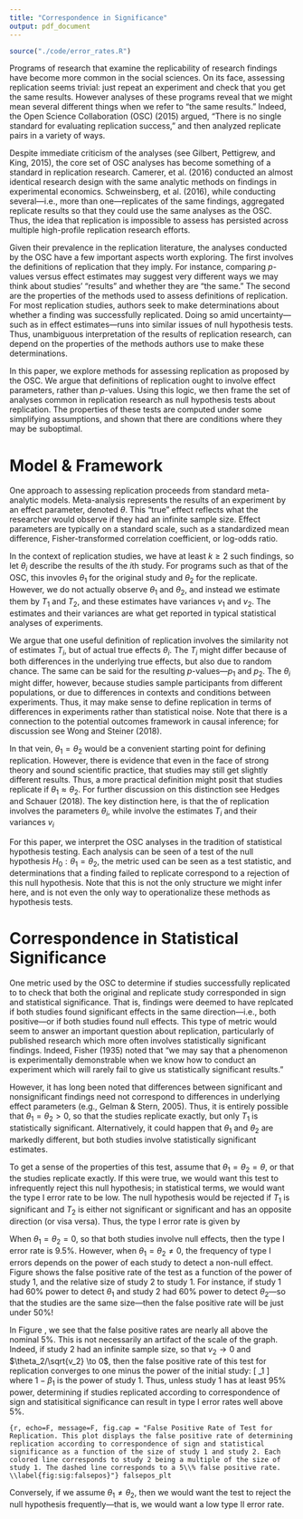 ```yaml
---
title: "Correspondence in Significance"
output: pdf_document
---
```


```r
source("./code/error_rates.R")
```


Programs of research that examine the replicability of research findings have become more common in the social sciences. 
On its face, assessing replication seems trivial: just repeat an experiment and check that you get the same results.
However analyses of these programs reveal that we might mean several different things when we refer to "the same results."
Indeed, the Open Science Collaboration (OSC) (2015) argued, "There is no single standard for evaluating replication success," and then analyzed replicate pairs in a variety of ways.

Despite immediate criticism of the analyses (see Gilbert, Pettigrew, and King, 2015), the core set of OSC analyses has become something of a standard in replication research.
Camerer, et al. (2016) conducted an almost identical research design with the same analytic methods on findings in experimental economics. 
Schweinsberg, et al. (2016), while conducting several---i.e., more than one---replicates of the same findings, aggregated replicate results so that they could use the same analyses as the OSC.
Thus, the idea that replication is impossible to assess has persisted across multiple high-profile replication research efforts.

Given their prevalence in the replication literature, the analyses conducted by the OSC have a few important aspects worth exploring.
The first involves the definitions of replication that they imply. 
For instance, comparing $p$-values versus effect estimates may suggest very different ways we may think about studies' "results" and whether they are "the same."
The second are the properties of the methods used to assess definitions of replication.
For most replication studies, authors seek to make determinations about whether a finding was successfully replicated.
Doing so amid uncertainty---such as in effect estimates---runs into similar issues of null hypothesis tests. 
Thus, unambiguous interpretation of the results of replication research, can depend on the properties of the methods authors use to make these determinations.

In this paper, we explore methods for assessing replication as proposed by the OSC.
We argue that definitions of replication ought to involve effect parameters, rather than $p$-values. 
Using this logic, we then frame the set of analyses common in replication research as null hypothesis tests about replication. 
The properties of these tests are computed under some simplifying assumptions, and shown that there are conditions where they may be suboptimal.


# Model & Framework

One approach to assessing replication proceeds from standard meta-analytic models. 
Meta-analysis represents the results of an experiment by an effect parameter, denoted $\theta$.
This "true" effect reflects what the researcher would observe if they had an infinite sample size.
Effect parameters are typically on a standard scale, such as a standardized mean difference, Fisher-transformed correlation coefficient, or log-odds ratio.

In the context of replication studies, we have at least $k \geq 2$ such findings, so let $\theta_i$ describe the results of the $i$th study.
For programs such as that of the OSC, this invovles $\theta_1$ for the original study and $\theta_2$ for the replicate.
However, we do not actually observe $\theta_1$ and $\theta_2$, and instead we estimate them by $T_1$ and $T_2$, and these estimates have variances $v_1$ and $v_2$.
The estimates and their variances are what get reported in typical statistical analyses of experiments.

We argue that one useful definition of replication involves the similarity not of estimates $T_i$, but of actual true effects $\theta_i$.
The $T_i$ might differ because of both differences in the underlying true effects, but also due to random chance.
The same can be said for the resulting $p$-values---$p_1$ and $p_2$.
The $\theta_i$ might differ, however, because studies sample participants from different populations, or due to differences in contexts and conditions between experiments.
Thus, it may make sense to define replication in terms of differences in experiments rather than statistical noise.
Note that there is a connection to the potential outcomes framework in causal inference; for discussion see Wong and Steiner (2018).

In that vein, $\theta_1 = \theta_2$ would be a convenient starting point for defining replication.
However, there is evidence that even in the face of strong theory and sound scientific practice, that studies may still get slightly different results.
Thus, a more practical definition might posit that studies replicate if $\theta_1 \approx \theta_2$.
For further discussion on this distinction see Hedges and Schauer (2018).
The key distinction here, is that the \textit{definition} of replication involves the parameters $\theta_i$, while \textit{analyses} involve the estimates $T_i$ and their variances $v_i$

For this paper, we interpret the OSC analyses in the tradition of statistical hypothesis testing.
Each analysis can be seen of a test of the null hypothesis $H_0: \theta_1 = \theta_2$, the metric used can be seen as a test statistic, and determinations that a finding failed to replicate correspond to a rejection of this null hypothesis.
Note that this is not the only structure we might infer here, and is not even the only way to operationalize these methods as hypothesis tests.



# Correspondence in Statistical Significance

One metric used by the OSC to determine if studies successfully replicated to to check that both the original and replicate study corresponded in sign and statistical significance.
That is, findings were deemed to have replcated if both studies found significant effects in the same direction---i.e., both positive---or if both studies found null effects.
This type of metric would seem to answer an important question about replication, particularly of published research which more often involves statistically significant findings.
Indeed, Fisher (1935) noted that "we may say that a phenomenon is experimentally demonstrable when we know how to conduct an experiment which will rarely fail to give us statistically significant results."

However, it has long been noted that differences between significant and nonsignificant findings need not correspond to differences in underlying effect parameters (e.g., Gelman & Stern, 2005). 
Thus, it is entirely possible that $\theta_1 = \theta_2 > 0$, so that the studies replicate exactly, but only $T_1$ is statistically significant.
Alternatively, it could happen that $\theta_1$ and $\theta_2$ are markedly different, but both studies involve statistically significant estimates.

To get a sense of the properties of this test, assume that $\theta_1 = \theta_2 = \theta$, or that the studies replicate exactly.
If this were true, we would want this test to infrequently reject this null hypothesis; in statistical terms, we would want the type I error rate to be low.
The null hypothesis would be rejected if $T_1$ is significant and $T_2$ is either not significant or significant and has an opposite direction (or visa versa). 
Thus, the type I error rate is given by
<!-- \begin{align} -->
<!-- \begin{split} -->
<!-- & P[T_1/\sqrt{v_1} > 1.96]P[T_2/\sqrt{v_2} \leq 1.96] +  -->
<!-- P[T_1/\sqrt{v_1} \leq 1.96]P[T_2/\sqrt{v_2} > 1.96] \\ +  -->
<!-- & P[T_1/\sqrt{v_1} < -1.96]P[T_2/\sqrt{v_2} \geq -1.96] +  -->
<!-- P[T_1/\sqrt{v_1} \geq -1.96]P[T_2/\sqrt{v_2} < -1.96] -->
<!-- \end{split} -->
<!-- \end{align} -->
<!-- Under the model, this can be written as  -->
\begin{align*}
\text{level }
& = [1 - \Phi\left(1.96 - \theta/\sqrt{v_1}\right)] \Phi\left(1.96 - \theta/\sqrt{v_2}\right)\\ 
& + \Phi\left(1.96 - \theta/\sqrt{v_1}\right) [1 - \Phi\left(1.96 - \theta/\sqrt{v_2}\right)]\\ 
& + \Phi\left(-1.96 - \theta/\sqrt{v_1}\right) [1 - \Phi\left(-1.96 - \theta/\sqrt{v_2}\right)]\\
& + [1 - \Phi\left(-1.96 - \theta/\sqrt{v_1}\right)] \Phi\left(-1.96 - \theta/\sqrt{v_2}\right)
\end{align*}

When $\theta_1 = \theta_2 = 0$, so that both studies involve null effects, then the type I error rate is 9.5\%.
However, when $\theta_1 = \theta_2 \neq 0$, the frequency of type I errors depends on the power of each study to detect a non-null effect.
Figure \ref{fig:sig:falsepos} shows the false positive rate of the test as a function of the power of study 1, and the relative size of study 2 to study 1. 
For instance, if study 1 had 60\% power to detect $\theta_1$ and study 2 had 60\% power to detect $\theta_2$---so that the studies are the same size---then the false positive rate will be just under 50\%!

In Figure \ref{fig:sig:falsepos}, we see that the false positive rates are nearly all above the nominal 5\%. 
This is not necessarily an artifact of the scale of the graph. 
Indeed, if study 2 had an infinite sample size, so that $v_2 \to 0$ and $\theta_2/\sqrt{v_2} \to 0$, then the false positive rate of this test for replication converges to one minus the power of the initial study:
\[
\text{Error rate } \to \beta_1
\]
where $1 - \beta_1$ is the power of study 1.
Thus, unless study 1 has at least 95\% power, determining if studies replicated according to correspondence of sign and statisitical significance can result in type I error rates well above 5\%.

```{r, echo=F, message=F, fig.cap = "False Positive Rate of Test for Replication. This plot displays the false positive rate of determining replication according to correspondence of sign and statistical significance as a function of the size of study 1 and study 2. Each colored line corresponds to study 2 being a multiple of the size of study 1. The dashed line corresponds to a 5\\% false positive rate. \\label{fig:sig:falsepos}"}
falsepos_plt
```


Conversely, if we assume $\theta_1 \neq \theta_2$, then we would want the test to reject the null hypothesis frequently---that is, we would want a low type II error rate.






